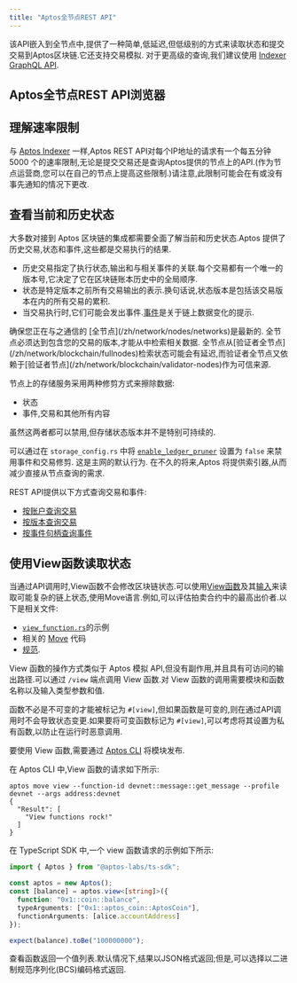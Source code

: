 ```yaml
---
title: "Aptos全节点REST API"
---
```



该API嵌入到全节点中,提供了一种简单,低延迟,但低级别的方式来读取状态和提交交易到Aptos区块链.它还支持交易模拟.
对于更高级的查询,我们建议使用 [Indexer GraphQL API](/zh/build/indexer).

## Aptos全节点REST API浏览器

<CardGrid>
  <LinkCard href="https://fullnode.mainnet.aptoslabs.com/v1/spec#/" title="主网全节点 REST API" description="主网的REST API浏览器" target="_blank" />

<LinkCard href="https://fullnode.testnet.aptoslabs.com/v1/spec#/" title="测试网全节点 REST API" description="测试网的REST API浏览器" target="_blank" />

<LinkCard href="https://fullnode.devnet.aptoslabs.com/v1/spec#/" title="开发网全节点 REST API" description="开发网的REST API浏览器" target="_blank" />
</CardGrid>

## 理解速率限制

与 [Aptos Indexer](/zh/build/indexer/indexer-api) 一样,Aptos REST API对每个IP地址的请求有一个每五分钟 5000 个的速率限制,无论是提交交易还是查询Aptos提供的节点上的API.(作为节点运营商,您可以在自己的节点上提高这些限制.)请注意,此限制可能会在有或没有事先通知的情况下更改.

## 查看当前和历史状态

大多数对接到 Aptos 区块链的集成都需要全面了解当前和历史状态.Aptos 提供了历史交易,状态和事件,这些都是交易执行的结果.

- 历史交易指定了执行状态,输出和与相关事件的关联.每个交易都有一个唯一的版本号,它决定了它在区块链账本历史中的全局顺序.
- 状态是特定版本之前所有交易输出的表示.换句话说,状态版本是包括该交易版本在内的所有交易的累积.
- 当交易执行时,它们可能会发出事件.[事件](/zh/network/blockchain/events)是关于链上数据变化的提示.

<Aside type="note">
  确保您正在与之通信的 [全节点](/zh/network/nodes/networks)是最新的.
  全节点必须达到包含您的交易的版本,才能从中检索相关数据.
  全节点从[验证者全节点](/zh/network/blockchain/fullnodes)检索状态可能会有延迟,而验证者全节点又依赖于[验证者节点](/zh/network/blockchain/validator-nodes)作为可信来源.
</Aside>

节点上的存储服务采用两种修剪方式来擦除数据:

- 状态
- 事件,交易和其他所有内容

虽然这两者都可以禁用,但存储状态版本并不是特别可持续的.

可以通过在 `storage_config.rs` 中将 [`enable_ledger_pruner`](https://github.com/aptos-labs/aptos-core/blob/cf0bc2e4031a843cdc0c04e70b3f7cd92666afcf/config/src/config/storage_config.rs#L141) 设置为 `false` 来禁用事件和交易修剪.
这是主网的默认行为.
在不久的将来,Aptos 将提供索引器,从而减少直接从节点查询的需求.

REST API提供以下方式查询交易和事件:

- [按账户查询交易](https://api.devnet.aptoslabs.com/v1/spec#/operations/get_account_transactions)
- [按版本查询交易](https://api.devnet.aptoslabs.com/v1/spec#/operations/get_transaction_by_version)
- [按事件句柄查询事件](https://api.devnet.aptoslabs.com/v1/spec#/operations/get_events_by_event_handle)

## 使用View函数读取状态

当通过API调用时,View函数不会修改区块链状态.可以使用[View函数](https://github.com/aptos-labs/aptos-core/blob/main/api/src/view_function.rs)及其[输入](https://github.com/aptos-labs/aptos-core/blob/main/api/types/src/view.rs)来读取可能复杂的链上状态,使用Move语言.例如,可以评估拍卖合约中的最高出价者.以下是相关文件:

- [`view_function.rs`](https://github.com/aptos-labs/aptos-core/blob/main/api/src/tests/view_function.rs)的示例
- 相关的 [Move](https://github.com/aptos-labs/aptos-core/blob/90c33dc7a18662839cd50f3b70baece0e2dbfc71/aptos-move/framework/aptos-framework/sources/coin.move#L226) 代码
- [规范](https://github.com/aptos-labs/aptos-core/blob/90c33dc7a18662839cd50f3b70baece0e2dbfc71/api/doc/spec.yaml#L8513).

View 函数的操作方式类似于 Aptos 模拟 API,但没有副作用,并且具有可访问的输出路径.可以通过 `/view` 端点调用 View 函数.对 View 函数的调用需要模块和函数名称以及输入类型参数和值.

函数不必是不可变的才能被标记为 `#[view]`,但如果函数是可变的,则在通过API调用时不会导致状态变更.如果要将可变函数标记为 `#[view]`,可以考虑将其设置为私有函数,以防止在运行时恶意调用.

要使用 View 函数,需要通过 [Aptos CLI](/zh/build/cli) 将模块发布.

在 Aptos CLI 中,View 函数的请求如下所示:

```shellscript filename="Terminal"
aptos move view --function-id devnet::message::get_message --profile devnet --args address:devnet
{
  "Result": [
    "View functions rock!"
  ]
}
```

在 TypeScript SDK 中,一个 view 函数请求的示例如下所示:

```typescript filename="index.ts"
import { Aptos } from "@aptos-labs/ts-sdk";

const aptos = new Aptos();
const [balance] = aptos.view<[string]>({
  function: "0x1::coin::balance",
  typeArguments: ["0x1::aptos_coin::AptosCoin"],
  functionArguments: [alice.accountAddress]
});

expect(balance).toBe("100000000");
```

查看函数返回一个值列表.默认情况下,结果以JSON格式返回;但是,可以选择以二进制规范序列化(BCS)编码格式返回.
